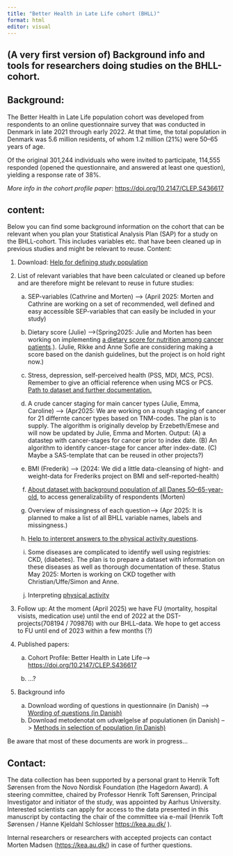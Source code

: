 ```yaml
---
title: "Better Health in Late Life cohort (BHLL)"
format: html
editor: visual
---
```


## (A very first version of) Background info and tools for researchers doing studies on the BHLL-cohort.

## Background:

The Better Health in Late Life population cohort was developed from respondents to an online questionnaire survey that was conducted in Denmark in late 2021 through early 2022. At that time, the total population in Denmark was 5.6 million residents, of whom 1.2 million (21%) were 50–65 years of age.

Of the original 301,244 individuals who were invited to participate, 114,555 responded (opened the questionnaire, and answered at least one question), yielding a response rate of 38%.

*More info in the cohort profile paper*: <https://doi.org/10.2147/CLEP.S436617>

## content:

Below you can find some background information on the cohort that can be relevant when you plan your Statistical Analysis Plan (SAP) for a study on the BHLL-cohort. This includes variables etc. that have been cleaned up in previous studies and might be relevant to reuse. Content:

1.  Download: [Help for defining study population](Defining%20studypopulation%20BHLL%20questionaire%20version1.docx "Defining studypopulation BHLL questionaire version1")

2.  List of relevant variables that have been calculated or cleaned up before and are therefore might be relevant to reuse in future studies:

    a.  SEP-variables (Cathrine and Morten) –\> (April 2025: Morten and Cathrine are working on a set of recommended, well defined and easy accessible SEP-variables that can easily be included in your study)

    b.  Dietary score (Julie) –\>(Spring2025: Julie and Morten has been working on implementing [a dietary score for nutrition among cancer patients](Dietary_Score.html).). (Julie, Rikke and Anne Sofie are considering making a score based on the danish guidelines, but the project is on hold right now.)

    c.  Stress, depression, self-perceived health (PSS, MDI, MCS, PCS). Remember to give an official reference when using MCS or PCS. [Path to dataset and further documentation.](Scores.html)

    d.  A crude cancer staging for main cancer types (Julie, Emma, Caroline) –\> (Apr2025: We are working on a rough staging of cancer for 21 differnte cancer types based on TNM-codes. The plan is to supply. The algorithm is originally develop by Erzebeth/Emese and will now be updated by Julie, Emma and Morten. Output: (A) a datastep with cancer-stages for cancer prior to index date. (B) An algorithm to identify cancer-stage for cancer after index-date. (C) Maybe a SAS-template that can be reused in other projects?)

    e.  BMI (Frederik) –\> (2024: We did a little data-cleansing of hight- and weight-data for Frederiks project on BMI and self-reported-health)

    f.  [About dataset with background population of all Danes 50–65-year-old](background_population.html), to access generalizability of respondents (Morten)

    g.  Overview of missingness of each question–\> (Apr 2025: It is planned to make a list of all BHLL variable names, labels and missingness.)

    h.  [Help to interpret answers to the physical activity questions](https://ugc.futurelearn.com/uploads/files/bc/c5/bcc53b14-ec1e-4d90-88e3-1568682f32ae/IPAQ_PDF.pdf "https://ugc.futurelearn.com/uploads/files/bc/c5/bcc53b14-ec1e-4d90-88e3-1568682f32ae/IPAQ_PDF.pdf").

    i.  Some diseases are complicated to identify well using registries: CKD, (diabetes). The plan is to prepare a dataset with information on these diseases as well as thorough documentation of these. Status May 2025: Morten is working on CKD together with Christian/Uffe/Simon and Anne.

    j.  Interpreting [physical activity](Physical_activity.html)

3.  Follow up: At the moment (April 2025) we have FU (mortality, hospital visists, medication use) until the end of 2022 at the DST-projects(708194 / 709876) with our BHLL-data. We hope to get access to FU until end of 2023 within a few months (?)

4.  Published papers:

    a.  Cohort Profile: Better Health in Late Life–\> <https://doi.org/10.2147/CLEP.S436617>

    b.  …?

5.  Background info

    a.  Download wording of questions in questionnaire (in Danish) –\> `<a href="`{=html}2021-09-27 Bedre sundhed \_ questions.docx`">`{=html}Wording of questions (in Danish)</a>
    b.  Download metodenotat om udvælgelse af populationen (in Danish) –\> `<a href="`{=html}2022-02-08 Metodenotat_Bedre sundhed 50.pdf`">`{=html}Methods in selection of population (in Danish)</a>

Be aware that most of these documents are work in progress…

## Contact:

The data collection has been supported by a personal grant to Henrik Toft Sørensen from the Novo Nordisk Foundation (the Hagedorn Award). A steering committee, chaired by Professor Henrik Toft Sørensen, Principal Investigator and initiator of the study, was appointed by Aarhus University. Interested scientists can apply for access to the data presented in this manuscript by contacting the chair of the committee via e-mail (Henrik Toft Sørensen / Hanne Kjeldahl Schlosser <https://kea.au.dk/> ).

Internal researchers or researchers with accepted projects can contact Morten Madsen (<https://kea.au.dk/>) in case of further questions.
